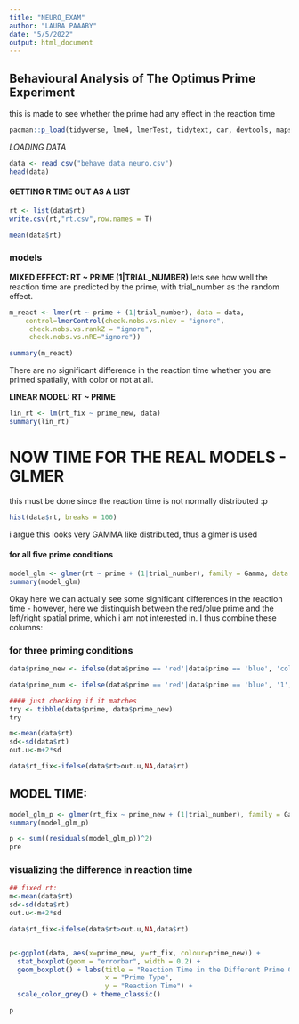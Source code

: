 ```yaml
---
title: "NEURO_EXAM"
author: "LAURA PAAABY"
date: "5/5/2022"
output: html_document
---
```


## Behavioural Analysis of The Optimus Prime Experiment 
this is made to see whether the prime had any effect in the reaction time

```r
pacman::p_load(tidyverse, lme4, lmerTest, tidytext, car, devtools, maps, xtable, shiny, caret, dplyr, tidyr, stringr, kableExtra, formattable,qwraps2, sjPlot)
```

*LOADING DATA*
```r
data <- read_csv("behave_data_neuro.csv")
head(data)
```
#### GETTING R TIME OUT AS A LIST 
```r
rt <- list(data$rt)
write.csv(rt,"rt.csv",row.names = T)

mean(data$rt)

```



### models 

**MIXED EFFECT: RT ~ PRIME (1|TRIAL_NUMBER)**
lets see how well the reaction time are predicted by the prime, with trial_number as the random effect.
```r
m_react <- lmer(rt ~ prime + (1|trial_number), data = data, 
    control=lmerControl(check.nobs.vs.nlev = "ignore",
     check.nobs.vs.rankZ = "ignore",
     check.nobs.vs.nRE="ignore"))

summary(m_react)
```
There are no significant difference in the reaction time whether you are primed spatially, with color or not at all. 

**LINEAR MODEL: RT ~ PRIME**
```r
lin_rt <- lm(rt_fix ~ prime_new, data)
summary(lin_rt)
```

# NOW TIME FOR THE REAL MODELS - GLMER
this must be done since the reaction time is not normally distributed :p 
```r
hist(data$rt, breaks = 100)
```
i argue this looks very GAMMA like distributed, thus a glmer is used

#### for all **five prime conditions**

```r
model_glm <- glmer(rt ~ prime + (1|trial_number), family = Gamma, data = data)
summary(model_glm)
```


Okay here we can actually see some significant differences in the reaction time - however, here we distinquish between the red/blue prime and the left/right spatial prime, which i am not interested in. I thus combine these columns:


### for **three priming conditions**
```r
data$prime_new <- ifelse(data$prime == 'red'|data$prime == 'blue', 'colour', ifelse(data$prime == 'left' | data$prime == 'right', 'spatial', 'Anoprime'))

data$prime_num <- ifelse(data$prime == 'red'|data$prime == 'blue', '1', ifelse(data$prime == 'left' | data$prime == 'right', '2', '3'))

#### just checking if it matches 
try <- tibble(data$prime, data$prime_new)
try

m<-mean(data$rt)
sd<-sd(data$rt)
out.u<-m+2*sd

data$rt_fix<-ifelse(data$rt>out.u,NA,data$rt)

```

## MODEL TIME:
```r
model_glm_p <- glmer(rt_fix ~ prime_new + (1|trial_number), family = Gamma, data = data)
summary(model_glm_p)

p <- sum((residuals(model_glm_p))^2)
pre
```


### visualizing the difference in reaction time
```r
## fixed rt:
m<-mean(data$rt)
sd<-sd(data$rt)
out.u<-m+2*sd

data$rt_fix<-ifelse(data$rt>out.u,NA,data$rt)


p<-ggplot(data, aes(x=prime_new, y=rt_fix, colour=prime_new)) +
  stat_boxplot(geom = "errorbar", width = 0.2) +
  geom_boxplot() + labs(title = "Reaction Time in the Different Prime Conditions ", 
                        x = "Prime Type",
                        y = "Reaction Time") +
  scale_color_grey() + theme_classic() 

p
```






